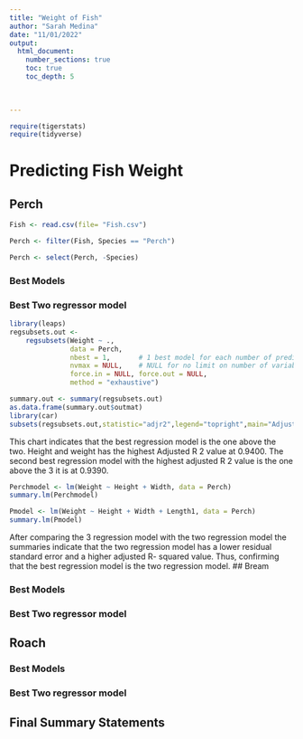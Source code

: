 ```yaml
---
title: "Weight of Fish"
author: "Sarah Medina"
date: "11/01/2022"  
output: 
  html_document:
    number_sections: true
    toc: true
    toc_depth: 5

 
    
---
```



```r
require(tigerstats)
require(tidyverse)
```

# Predicting Fish Weight


## Perch  

```r
Fish <- read.csv(file= "Fish.csv")

Perch <- filter(Fish, Species == "Perch")

Perch <- select(Perch, -Species)
```


### Best Models

### Best Two regressor model

```r
library(leaps)
regsubsets.out <-
    regsubsets(Weight ~ .,
               data = Perch,
               nbest = 1,       # 1 best model for each number of predictors
               nvmax = NULL,    # NULL for no limit on number of variables
               force.in = NULL, force.out = NULL,
               method = "exhaustive")

summary.out <- summary(regsubsets.out)
as.data.frame(summary.out$outmat)
library(car)
subsets(regsubsets.out,statistic="adjr2",legend="topright",main="Adjusted R^2")
```

This chart indicates that the best regression model is the one above the two. Height and weight has the highest Adjusted R 2 value at 0.9400. The second best regression model with the highest adjusted R 2 value is the one above the 3 it is at 0.9390. 

```r
Perchmodel <- lm(Weight ~ Height + Width, data = Perch)
summary.lm(Perchmodel)
```

```r
Pmodel <- lm(Weight ~ Height + Width + Length1, data = Perch)
summary.lm(Pmodel)
```

After comparing the 3 regression model with the two regression model the summaries indicate that the two regression model has a lower residual standard error and a higher adjusted R- squared value. Thus, confirming that the best regression model is the two regression model.
## Bream  

### Best Models

### Best Two regressor model

## Roach

### Best Models

### Best Two regressor model

## Final Summary Statements